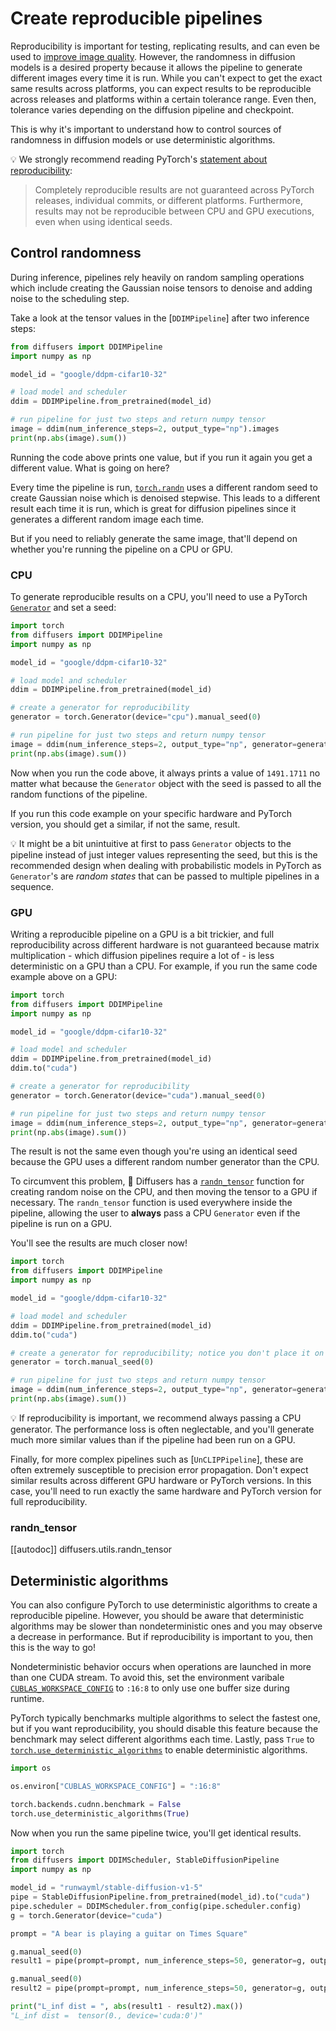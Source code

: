 <!--Copyright 2023 The HuggingFace Team. All rights reserved.

Licensed under the Apache License, Version 2.0 (the "License"); you may not use this file except in compliance with
the License. You may obtain a copy of the License at

http://www.apache.org/licenses/LICENSE-2.0

Unless required by applicable law or agreed to in writing, software distributed under the License is distributed on
an "AS IS" BASIS, WITHOUT WARRANTIES OR CONDITIONS OF ANY KIND, either express or implied. See the License for the
specific language governing permissions and limitations under the License.
-->

# Create reproducible pipelines

Reproducibility is important for testing, replicating results, and can even be used to [improve image quality](reusing_seeds). However, the randomness in diffusion models is a desired property because it allows the pipeline to generate different images every time it is run. While you can't expect to get the exact same results across platforms, you can expect results to be reproducible across releases and platforms within a certain tolerance range. Even then, tolerance varies depending on the diffusion pipeline and checkpoint.

This is why it's important to understand how to control sources of randomness in diffusion models or use deterministic algorithms.

<Tip>

💡 We strongly recommend reading PyTorch's [statement about reproducibility](https://pytorch.org/docs/stable/notes/randomness.html):

> Completely reproducible results are not guaranteed across PyTorch releases, individual commits, or different platforms. Furthermore, results may not be reproducible between CPU and GPU executions, even when using identical seeds.

</Tip>

## Control randomness

During inference, pipelines rely heavily on random sampling operations which include creating the 
Gaussian noise tensors to denoise and adding noise to the scheduling step.

Take a look at the tensor values in the [`DDIMPipeline`] after two inference steps:

```python
from diffusers import DDIMPipeline
import numpy as np

model_id = "google/ddpm-cifar10-32"

# load model and scheduler
ddim = DDIMPipeline.from_pretrained(model_id)

# run pipeline for just two steps and return numpy tensor
image = ddim(num_inference_steps=2, output_type="np").images
print(np.abs(image).sum())
```

Running the code above prints one value, but if you run it again you get a different value. What is going on here? 

Every time the pipeline is run, [`torch.randn`](https://pytorch.org/docs/stable/generated/torch.randn.html) uses a different random seed to create Gaussian noise which is denoised stepwise. This leads to a different result each time it is run, which is great for diffusion pipelines since it generates a different random image each time.

But if you need to reliably generate the same image, that'll depend on whether you're running the pipeline on a CPU or GPU.

### CPU

To generate reproducible results on a CPU, you'll need to use a PyTorch [`Generator`](https://pytorch.org/docs/stable/generated/torch.randn.html) and set a seed:

```python
import torch
from diffusers import DDIMPipeline
import numpy as np

model_id = "google/ddpm-cifar10-32"

# load model and scheduler
ddim = DDIMPipeline.from_pretrained(model_id)

# create a generator for reproducibility
generator = torch.Generator(device="cpu").manual_seed(0)

# run pipeline for just two steps and return numpy tensor
image = ddim(num_inference_steps=2, output_type="np", generator=generator).images
print(np.abs(image).sum())
```

Now when you run the code above, it always prints a value of `1491.1711` no matter what because the `Generator` object with the seed is passed to all the random functions of the pipeline.

If you run this code example on your specific hardware and PyTorch version, you should get a similar, if not the same, result.

<Tip>

💡 It might be a bit unintuitive at first to pass `Generator` objects to the pipeline instead of 
just integer values representing the seed, but this is the recommended design when dealing with 
probabilistic models in PyTorch as `Generator`'s are *random states* that can be 
passed to multiple pipelines in a sequence.

</Tip>

### GPU

Writing a reproducible pipeline on a GPU is a bit trickier, and full reproducibility across different hardware is not guaranteed because matrix multiplication - which diffusion pipelines require a lot of - is less deterministic on a GPU than a CPU. For example, if you run the same code example above on a GPU: 

```python
import torch
from diffusers import DDIMPipeline
import numpy as np

model_id = "google/ddpm-cifar10-32"

# load model and scheduler
ddim = DDIMPipeline.from_pretrained(model_id)
ddim.to("cuda")

# create a generator for reproducibility
generator = torch.Generator(device="cuda").manual_seed(0)

# run pipeline for just two steps and return numpy tensor
image = ddim(num_inference_steps=2, output_type="np", generator=generator).images
print(np.abs(image).sum())
```

The result is not the same even though you're using an identical seed because the GPU uses a different random number generator than the CPU.

To circumvent this problem, 🧨 Diffusers has a [`randn_tensor`](#diffusers.utils.randn_tensor) function for creating random noise on the CPU, and then moving the tensor to a GPU if necessary. The `randn_tensor` function is used everywhere inside the pipeline, allowing the user to **always** pass a CPU `Generator` even if the pipeline is run on a GPU. 

You'll see the results are much closer now!

```python
import torch
from diffusers import DDIMPipeline
import numpy as np

model_id = "google/ddpm-cifar10-32"

# load model and scheduler
ddim = DDIMPipeline.from_pretrained(model_id)
ddim.to("cuda")

# create a generator for reproducibility; notice you don't place it on the GPU!
generator = torch.manual_seed(0)

# run pipeline for just two steps and return numpy tensor
image = ddim(num_inference_steps=2, output_type="np", generator=generator).images
print(np.abs(image).sum())
```

<Tip>

💡 If reproducibility is important, we recommend always passing a CPU generator.
The performance loss is often neglectable, and you'll generate much more similar 
values than if the pipeline had been run on a GPU.

</Tip>

Finally, for more complex pipelines such as [`UnCLIPPipeline`], these are often extremely 
susceptible to precision error propagation. Don't expect similar results across 
different GPU hardware or PyTorch versions. In this case, you'll need to run 
exactly the same hardware and PyTorch version for full reproducibility.

### randn_tensor
[[autodoc]] diffusers.utils.randn_tensor

## Deterministic algorithms

You can also configure PyTorch to use deterministic algorithms to create a reproducible pipeline. However, you should be aware that deterministic algorithms may be slower than nondeterministic ones and you may observe a decrease in performance. But if reproducibility is important to you, then this is the way to go!

Nondeterministic behavior occurs when operations are launched in more than one CUDA stream. To avoid this, set the environment varibale [`CUBLAS_WORKSPACE_CONFIG`](https://docs.nvidia.com/cuda/cublas/index.html#results-reproducibility) to `:16:8` to only use one buffer size during runtime.

PyTorch typically benchmarks multiple algorithms to select the fastest one, but if you want reproducibility, you should disable this feature because the benchmark may select different algorithms each time. Lastly, pass `True` to [`torch.use_deterministic_algorithms`](https://pytorch.org/docs/stable/generated/torch.use_deterministic_algorithms.html) to enable deterministic algorithms.

```py
import os

os.environ["CUBLAS_WORKSPACE_CONFIG"] = ":16:8"

torch.backends.cudnn.benchmark = False
torch.use_deterministic_algorithms(True)
```

Now when you run the same pipeline twice, you'll get identical results.

```py
import torch
from diffusers import DDIMScheduler, StableDiffusionPipeline
import numpy as np

model_id = "runwayml/stable-diffusion-v1-5"
pipe = StableDiffusionPipeline.from_pretrained(model_id).to("cuda")
pipe.scheduler = DDIMScheduler.from_config(pipe.scheduler.config)
g = torch.Generator(device="cuda")

prompt = "A bear is playing a guitar on Times Square"

g.manual_seed(0)
result1 = pipe(prompt=prompt, num_inference_steps=50, generator=g, output_type="latent").images

g.manual_seed(0)
result2 = pipe(prompt=prompt, num_inference_steps=50, generator=g, output_type="latent").images

print("L_inf dist = ", abs(result1 - result2).max())
"L_inf dist =  tensor(0., device='cuda:0')"
```